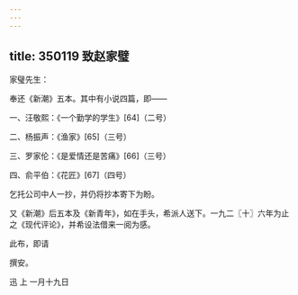 ```yaml
---
---
---
```

title: 350119 致赵家璧
---




家璧先生：

奉还《新潮》五本。其中有小说四篇，即——

一、汪敬熙：《一个勤学的学生》[64]（二号）

二、杨振声：《渔家》[65]（三号）

三、罗家伦：《是爱情还是苦痛》[66]（三号）

四、俞平伯：《花匠》[67]（四号）

乞托公司中人一抄，并仍将抄本寄下为盼。

又《新潮》后五本及《新青年》，如在手头，希派人送下。一九二〖十〗六年为止之《现代评论》，并希设法借来一阅为感。

此布，即请

撰安。

迅 上 一月十九日